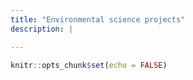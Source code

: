 ```yaml
---
title: "Environmental science projects"
description: |

---
```

```r
knitr::opts_chunk$set(echo = FALSE)
```
